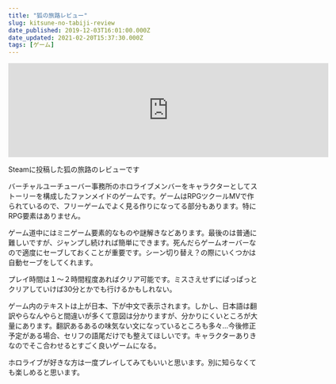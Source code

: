 ```yaml
---
title: "狐の旅路レビュー"
slug: kitsune-no-tabiji-review
date_published: 2019-12-03T16:01:00.000Z
date_updated: 2021-02-20T15:37:30.000Z
tags: [ゲーム]
---
```


<iframe src="https://store.steampowered.com/widget/1178050/" frameborder="0" width="646" height="190"></iframe>

Steamに投稿した狐の旅路のレビューです

バーチャルユーチューバー事務所のホロライブメンバーをキャラクターとしてストーリーを構成したファンメイドのゲームです。ゲームはRPGツクールMVで作られているので、フリーゲームでよく見る作りになってる部分もあります。特にRPG要素はありません。

ゲーム道中にはミニゲーム要素的なものや謎解きなどあります。最後のは普通に難しいですが、ジャンプし続ければ簡単にできます。死んだらゲームオーバーなので適度にセーブしておくことが重要です。シーン切り替え？の際にいくつかは自動セーブをしてくれます。

プレイ時間は１～２時間程度あればクリア可能です。ミスさえせずにぱっぱっとクリアしていけば30分とかでも行けるかもしれない。

ゲーム内のテキストは上が日本、下が中文で表示されます。しかし、日本語は翻訳やらなんやらと間違いが多くて意図は分かりますが、分かりにくいところが大量にあります。翻訳あるあるの味気ない文になっているところも多々...今後修正予定がある場合、セリフの語尾だけでも整えてほしいです。キャラクターありきなのでそこ合わせるとすごく良いゲームになる。

ホロライブが好きな方は一度プレイしてみてもいいと思います。別に知らなくても楽しめると思います。
